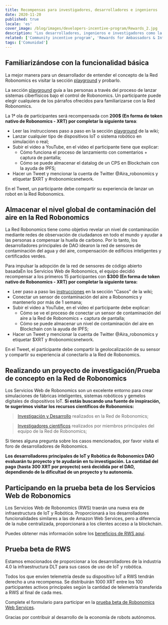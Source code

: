 ```yaml
---
title: Recompensas para investigadores, desarrolladores e ingenieros
date: 2020-11-20
published: true
locale: 'es'
cover_image: /blog/images/developers-incentive-program/Rewards_2.jpg
description: "Los desarrolladores, ingenieros e investigadores como la fuerza motriz principal de la industria de la robótica reciben recompensas por actividades de investigación y desarrollo basadas en la Red Robonomics. Los desarrolladores principales de Robonomics DAO asignaron 5000 XRT para incentivar a la comunidad."
related: ['Community incentive program', 'Rewards for Ambassadors & Influencers']
tags: ['Comunidad']
---
```


## Familiarizándose con la funcionalidad básica

La mejor manera para un desarrollador de entender el concepto de la Red Robonomics es visitar la sección [playground](https://wiki.robonomics.network/docs/create-account-in-dapp/) y probarlo.

La sección [playground](https://wiki.robonomics.network/docs/create-account-in-dapp/) guía a las personas a través del proceso de lanzar sistemas ciberfísicos bajo el control de Robonomics. Un participante puede elegir cualquiera de los párrafos ofrecidos para familiarizarse con la Red Robonomics.

La 1ª ola de participantes será recompensada con **200$ (En forma de token nativo de Robonomics - XRT) por completar la siguiente tarea**:

* Leer las instrucciones paso a paso en la sección [playground](https://wiki.robonomics.network/docs/create-account-in-dapp/) de la wiki;
* Lanzar cualquier tipo de dispositivos IoT o sistema robótico en simulación o real;
* Subir el video a YouTube, en el video el participante tiene que explicar:
    * Cómo funciona el proceso de lanzamiento con comentarios + captura de pantalla;
    * Cómo se puede almacenar el datalog de un CPS en Blockchain con la ayuda de IPFS;
* Hacer un Tweet y mencionar la cuenta de Twitter @Aira_robonomics y etiquetar $XRT y #robonomicsnetwork.

En el Tweet, un participante debe compartir su experiencia de lanzar un robot en la Red Robonomics.

## Almacenar el nivel global de contaminación del aire en la Red Robonomics

La Red Robonomics tiene como objetivo revelar un nivel de contaminación mediante redes de observación de ciudadanos en todo el mundo y ayudar a las personas a compensar la huella de carbono. Por lo tanto, los desarrolladores principales de DAO idearon la red de sensores de contaminación del agua y del aire, compensación de edificios inteligentes y certificados verdes.

Para impulsar la adopción de la red de sensores de código abierto basadaEn los Servicios Web de Robonomics, el equipo decidió recompensar a los primeros 15 participantes con **$300 (En forma de token nativo de Robonomics - XRT) por completar la siguiente tarea:**

* Leer paso a paso las [instrucciones](https://wiki.robonomics.network/docs/connect-sensor-to-robonomics/) en la sección "Casos" de la wiki;
* Conectar un sensor de contaminación del aire a Robonomics y mantenerlo por más de 1 semana;
* Subir el video a YouTube, en el video el participante debe explicar:
   * Cómo se ve el proceso de conectar un sensor de contaminación del aire a la Red de Robonomics + captura de pantalla;
   * Cómo se puede almacenar un nivel de contaminación del aire en Blockchain con la ayuda de IPFS;
* Hacer un Tweet y mencionar la cuenta de Twitter @Aira_robonomics y etiquetar $XRT y #robonomicsnetwork.

En el Tweet, el participante debe compartir la geolocalización de su sensor y compartir su experiencia al conectarlo a la Red de Robonomics.

## Realizando un proyecto de investigación/Prueba de concepto en la Red de Robonomics

Los Servicios Web de Robonomics son un excelente entorno para crear simulaciones de fábricas inteligentes, sistemas robóticos y gemelos digitales de dispositivos IoT.
**Si estás buscando una fuente de inspiración, te sugerimos visitar los recursos científicos de Robonomics:**

> [Investigación y Desarrollo](https://wiki.robonomics.network/docs/r-and-d-based-on-robonomics-network/) realizados en la Red de Robonomics;

> [Investigadores científicos](https://robonomics.network/community#science) realizados por miembros principales del equipo de la Red de Robonomics;

Si tienes alguna pregunta sobre los casos mencionados, por favor visita el foro de desarrolladores de Robonomics.

**Los desarrolladores principales de IoT y Robótica de Robonomics DAO evaluarán tu proyecto y te ayudarán en tu investigación.** 
**La cantidad del pago (hasta 300 XRT por proyecto) será decidida por el DAO, dependiendo de la dificultad de un proyecto y tu autonomía.**

## Participando en la prueba beta de los Servicios Web de Robonomics

Los Servicios Web de Robonomics (RWS) traerán una nueva era de infraestructura de IoT y Robótica. 
Proporcionará a los desarrolladores funcionalidades similares a las de Amazon Web Services, pero a diferencia de la nube centralizada, proporcionará a los clientes acceso a la blockchain.

Puedes obtener más información sobre los [beneficios de RWS aquí](https://blog.aira.life/robonomics-web-services-and-rws-token-intro-d730ab50ad42?source=collection_home---4------2-----------------------).

## Prueba beta de RWS

Estamos emocionados de proporcionar a los desarrolladores de la industria 4.0 la infraestructura DLT para sus casos de uso de IoT y robótica.

Todos los que envíen telemetría desde su dispositivo IoT a RWS tendrán derecho a una recompensa.
Se distribuirán 1000 XRT entre los 100 participantes activos principales según la cantidad de telemetría transferida a RWS al final de cada mes.

Complete el formulario para participar en la [prueba beta de Robonomics Web Services](https://share.hsforms.com/1rlIfFL6ZSriaOjtf4NAGPw535vx).

Gracias por contribuir al desarrollo de la economía de robots autónomos.